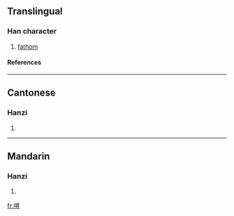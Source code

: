 ==Translingual==
===Han character===
{{Han char|rn=30|rad=口|as=12|sn=15|four=6704<sub>6</sub>|canj=口尸一戈 (RSMI)}}
# [[fathom]]
====References====
{{Han ref|kx=0209.151|dkj=04349|hdz=10687.050|uh=565A|ud=22106|bh=E540|bd=58688}}
----
==Cantonese==
===Hanzi===
{{yue-hanzi|jyut=|y=cham4}}
# {{defn|Cantonese}}
----
==Mandarin==
===Hanzi===
{{cmn-hanzi|pin=[[xún]] (xun2)|wg=hsün<sup>2</sup>}}
# {{defn|Mandarin}}

[[fr:噚]]